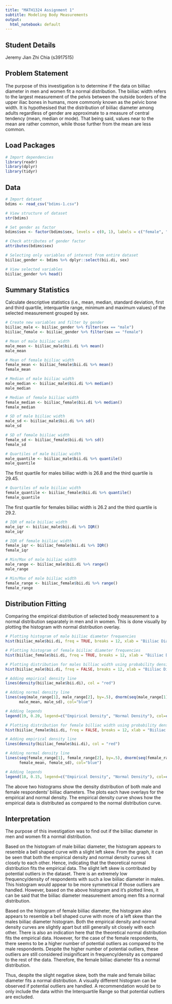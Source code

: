 ```yaml
---
title: "MATH1324 Assignment 1"
subtitle: Modeling Body Measurements
output:
  html_notebook: default
---
```


## Student Details


Jeremy Jian Zhi Chia (s3917515)


## Problem Statement

The purpose of this investigation is to determine if the data on biiliac diameter in men and women fit a normal distribution. The biiliac width refers to the largest measurement of the pelvis between the outside borders of the upper iliac bones in humans, more commonly known as the pelvic bone width. It is hypothesised that the distribution of biiliac diameter among adults regardless of gender are approximate to a measure of central tendency (mean, median or mode). That being said, values near to the mean are rather common, while those further from the mean are less common.

## Load Packages

```r
# Import dependencies
library(readr)
library(dplyr)
library(tidyr)
```

## Data

```r
# Import dataset
bdims <- read_csv("bdims-1.csv")

# View structure of dataset
str(bdims)
```

```r
# Set gender as factor
bdims$sex <- factor(bdims$sex, levels = c(0, 1), labels = c("female", "male"))

# Check attributes of gender factor
attributes(bdims$sex)
```

```r
# Selecting only variables of interest from entire dataset
biiliac_gender <- bdims %>% dplyr::select(bii.di, sex)

# View selected variables
biiliac_gender %>% head()
```


## Summary Statistics

Calculate descriptive statistics (i.e., mean, median, standard deviation, first and third quartile, interquartile range, minimum and maximum values) of the selected measurement grouped by sex.

```r
# Create new variables and filter by gender
biiliac_male <- biiliac_gender %>% filter(sex == "male")
biiliac_female <- biiliac_gender %>% filter(sex == "female")
```

```r
# Mean of male biiliac width
male_mean <- biiliac_male$bii.di %>% mean()
male_mean
```
```r
# Mean of female biiliac width
female_mean <- biiliac_female$bii.di %>% mean()
female_mean
```
```r
# Median of male biiliac width
male_median <- biiliac_male$bii.di %>% median()
male_median
```
```r
# Median of female biiliac width
female_median <- biiliac_female$bii.di %>% median()
female_median
```
```r
# SD of male biiliac width
male_sd <- biiliac_male$bii.di %>% sd()
male_sd
```
```r
# SD of female biiliac width
female_sd <- biiliac_female$bii.di %>% sd()
female_sd
```

```r
# Quartiles of male biiliac width
male_quantile <- biiliac_male$bii.di %>% quantile()
male_quantile
```
The first quartile for males biiliac width is 26.8 and the third quartile is 29.45.

```r
# Quartiles of male biiliac width
female_quantile <- biiliac_female$bii.di %>% quantile()
female_quantile
```
The first quartile for females biiliac width is 26.2 and the third quartile is 29.2.

```r
# IQR of male biiliac width
male_iqr <- biiliac_male$bii.di %>% IQR()
male_iqr
```
```r
# IQR of female biiliac width
female_iqr <- biiliac_female$bii.di %>% IQR()
female_iqr
```
```r
# Min/Max of male biiliac width
male_range <- biiliac_male$bii.di %>% range()
male_range
```
```r
# Min/Max of male biiliac width
female_range <- biiliac_female$bii.di %>% range()
female_range
```

## Distribution Fitting

Comparing the empirical distribution of selected body measurement to a normal distribution separately in men and in women. 
This is done visually by plotting the histogram with normal distribution overlay.

```r
# Plotting histogram of male biiliac diameter frequencies
hist(biiliac_male$bii.di, freq = TRUE, breaks = 12, xlab = "Biiliac Diameter (cm)", main = "Histogram of Male Biiliac Diameter (cm)")
```

```r
# Plotting histogram of female biiliac diameter frequencies
hist(biiliac_female$bii.di, freq = TRUE, breaks = 12, xlab = "Biiliac Diameter (cm)", main = "Histogram of Female Biiliac Diameter (cm)")
```


```r
# Plotting distribution for males billiac width using probability density
hist(biiliac_male$bii.di, freq = FALSE, breaks = 12, xlab = "Biiliac Diameter (cm)", main = "Histogram of Male Biiliac Diameter (cm)")

# Adding empirical density line
lines(density(biiliac_male$bii.di), col = "red")

# Adding normal density line
lines(seq(male_range[1], male_range[2], by=.5), dnorm(seq(male_range[1], male_range[2], by=.5),
      male_mean, male_sd), col="blue")

# Adding legends
legend(19, 0.20, legend=c("Empirical Density", "Normal Density"), col=c("red", "blue"), lty=1:1, cex=0.8)
```
```r
# Plotting distribution for female billiac width using probability density
hist(biiliac_female$bii.di, freq = FALSE, breaks = 12, xlab = "Biiliac Diameter (cm)", main = "Histogram of Female Biiliac Diameter (cm)")

# Adding empirical density line
lines(density(biiliac_female$bii.di), col = "red")

# Adding normal density line
lines(seq(female_range[1], female_range[2], by=.5), dnorm(seq(female_range[1], female_range[2], by=.5),
      female_mean, female_sd), col="blue")

# Adding legends
legend(18, 0.15, legend=c("Empirical Density", "Normal Density"), col=c("red", "blue"), lty=1:1, cex=0.8)
```
The above two histograms show the density distribution of both male and female respondents' biiliac diameters. The plots each have overlays for the empirical and normal density. The empirical density curve shows how the empirical data is distributed as compared to the normal distribution curve.

## Interpretation

The purpose of this investigation was to find out if the biiliac diameter in men and women fit a normal distribution.

Based on the histogram of male biiliac diameter, the histogram appears to resemble a bell shaped curve with a slight left skew. From the graph, it can be seen that both the empirical density and normal density curves sit closely to each other. Hence, indicating that the theoretical normal distribution fits the empirical data. The slight left skew is contributed by potential outliers in the dataset. There is an extremely low frequency/density of respondents with such a low biiliac diameter in males. This histogram would appear to be more symmetrical if those outliers are handled. However, based on the above histogram and it's plotted lines, it can be said that the biiliac diameter measurement among men fits a normal distribution.

Based on the histogram of female biiliac diameter, the histogram also appears to resemble a bell shaped curve with more of a left skew than the males biiliac diameter histogram. Both the empirical density and normal density curves are slightly apart but still generally sit closely with each other. There is also an indication here that the theoretical normal distribution fits the empirical data. However, for the case of the female respondents, there seems to be a higher number of potential outliers as compared to the male respondents. Despite the higher number of potential outliers, these outliers are still considered insignificant in frequency/density as compared to the rest of the data. Therefore, the female biiliac diameter fits a normal distribution.

Thus, despite the slight negative skew, both the male and female biiliac diameter fits a normal distribution. A visually different histogram can be observed if potential outliers are handled. A recommendation would be to only include the data within the Interquartile Range so that potential outliers are excluded.
 

